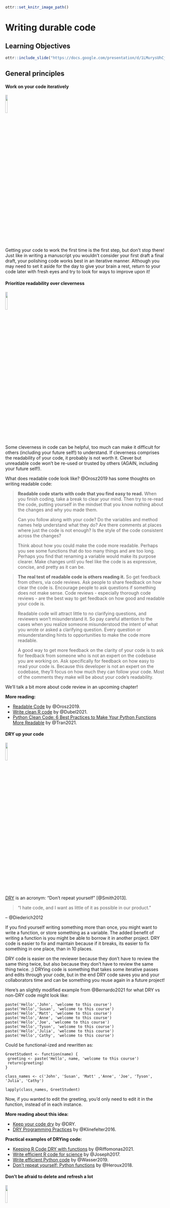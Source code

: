 
```r
ottr::set_knitr_image_path()
```

# Writing durable code

## Learning Objectives

```r
ottr::include_slide("https://docs.google.com/presentation/d/1LMurysUhCjZb7DVF6KS9QmJ5NBjwWVjRn40MS9f2noE/edit#slide=id.gf8f405fdab_0_9")
```

## General principles

#### Work on your code iteratively
<img src="resources/images/iterative.png" width="12%">

Getting your code to work the first time is the first step, but don't stop there!
Just like in writing a manuscript you wouldn't consider your first draft a final draft, your polishing code works best in an iterative manner. Although you may need to set it aside for the day to give your brain a rest, return to your code later with fresh eyes and try to look for ways to improve upon it!

#### Prioritize readability over cleverness
<img src="resources/images/readable.png" width="12%">

Some cleverness in code can be helpful, too much can make it difficult for others (including your future self!) to understand. If cleverness comprises the readability of your code, it probably is not worth it. Clever but unreadable code won't be re-used or trusted by others (AGAIN, including your future self!).

What does readable code look like? @Orosz2019 has some thoughts on writing readable code:

> **Readable code starts with code that you find easy to read.** When you finish coding, take a break to clear your mind. Then try to re-read the code, putting yourself in the mindset that you know nothing about the changes and why you made them.
>
> Can you follow along with your code? Do the variables and method names help understand what they do? Are there comments at places where just the code is not enough? Is the style of the code consistent across the changes?
>
> Think about how you could make the code more readable. Perhaps you see some functions that do too many things and are too long. Perhaps you find that renaming a variable would make its purpose clearer. Make changes until you feel like the code is as expressive, concise, and pretty as it can be.

> **The real test of readable code is others reading it.** So get feedback from others, via code reviews. Ask people to share feedback on how clear the code is. Encourage people to ask questions if something does not make sense. Code reviews - especially thorough code reviews - are the best way to get feedback on how good and readable your code is.
>
> Readable code will attract little to no clarifying questions, and reviewers won't misunderstand it. So pay careful attention to the cases when you realize someone misunderstood the intent of what you wrote or asked a clarifying question. Every question or misunderstanding hints to opportunities to make the code more readable.
>
> A good way to get more feedback on the clarity of your code is to ask for feedback from someone who is not an expert on the codebase you are working on. Ask specifically for feedback on how easy to read your code is. Because this developer is not an expert on the codebase, they'll focus on how much they can follow your code. Most of the comments they make will be about your code's readability.

We'll talk a bit more about code review in an upcoming chapter!

**More reading:**  

- [Readable Code](https://blog.pragmaticengineer.com/readable-code/) by @Orosz2019.    
- [Write clean R code](https://appsilon.com/write-clean-r-code/) by @Dubel2021.  
- [Python Clean Code: 6 Best Practices to Make Your Python Functions More Readable](https://towardsdatascience.com/python-clean-code-6-best-practices-to-make-your-python-functions-more-readable-7ea4c6171d60) by @Tran2021.  

#### DRY up your code
<img src="resources/images/DRY.png" width="12%">

[DRY](https://web.archive.org/web/20131204221336/http://programmer.97things.oreilly.com/wiki/index.php/Don't_Repeat_Yourself) is an acronym: "Don't repeat yourself" [@Smith2013].

> "I hate code, and I want as little of it as possible in our product."

– @Diederich2012

If you find yourself writing something more than once, you might want to write a function, or store something as a variable. The added benefit of writing a function is you might be able to borrow it in another project. DRY code is easier to fix and maintain because if it breaks, its easier to fix something in one place, than in 10 places.  

DRY code is easier on the reviewer because they don't have to review the same thing twice, but also because they don't have to review the same thing twice. ;)
DRYing code is something that takes some iterative passes and edits through your code, but in the end DRY code saves you and your collaborators time and can be something you reuse again in a future project!

Here's an slightly modified example from @Bernardo2021 for what DRY vs non-DRY code might look like:

```
paste('Hello','John', 'welcome to this course')
paste('Hello','Susan', 'welcome to this course')
paste('Hello','Matt', 'welcome to this course')
paste('Hello','Anne', 'welcome to this course')
paste('Hello','Joe', 'welcome to this course')
paste('Hello','Tyson', 'welcome to this course')
paste('Hello','Julia', 'welcome to this course')
paste('Hello','Cathy', 'welcome to this course')
```

Could be functional-ized and rewritten as:

```
GreetStudent <- function(name) {
 greeting <- paste('Hello', name, 'welcome to this course')
 return(greeting)
}

class_names <- c('John', 'Susan', 'Matt' ,'Anne', 'Joe', 'Tyson', 'Julia', 'Cathy')

lapply(class_names, GreetStudent)
```

Now, if you wanted to edit the greeting, you'd only need to edit it in the function, instead of in each instance.

**More reading about this idea:**

- [Keep your code dry](https://www.drycode.io/) by @DRY.  
- [DRY Programming Practices](https://metova.com/dry-programming-practices/) by @Klinefelter2016.  

**Practical examples of DRYing code:**

- [Keeping R Code DRY with functions](https://www.youtube.com/watch?v=XSRO4VKD-pc) by @Riffomonas2021.  
- [Write efficient R code for science](https://www.earthdatascience.org/courses/earth-analytics/automate-science-workflows/write-efficient-code-for-science-r/) by @Joseph2017.  
- [Write efficient Python code](https://www.earthdatascience.org/courses/intro-to-earth-data-science/write-efficient-python-code/intro-to-clean-code/dry-modular-code/) by @Wasser2019.  
- [Don't repeat yourself: Python functions](https://scientificallysound.org/2018/07/19/python-functions/) by @Heroux2018.  

#### Don't be afraid to delete and refresh a lot  
<img src="resources/images/delete.png" width="12%">

Don’t be afraid to delete it all and re-run (multiple times). This includes refreshing your kernel/session in your IDE.

In essence, this is the data science version of "Have you tried turning it off and then on again?" Some bugs in your code exist or are not realized because old objects and libraries have overstayed their welcome in your environment.

```r
ottr::include_slide("https://docs.google.com/presentation/d/1LMurysUhCjZb7DVF6KS9QmJ5NBjwWVjRn40MS9f2noE/edit#slide=id.g102dc56db08_49_212")
```

<details> <summary> *Why do you need to refresh your kernel/session?*  </summary>

As a quick example of why refreshing your kernel/session, let's suppose you are troubleshooting something that centers around an object named `some_obj` but then you rename this object to `iris_df`. When you rename this object you may need to update this other places in the code. If you don't refresh your environment while working on your code, `some_obj` will still be in your environment. This will make it more difficult for you to find where else the code needs to be updated.

Refreshing your kernel/session goes beyond objects defined in your environment, and also can affect packages and dependencies loaded or all kinds of other things attached to your kernel/session.

As a quick experiment, try this in your Python or R environment:

The `dir()` and `ls()` functions list your defined variables in your Python and R environments respectively.

**In Python:**
```
some_obj=[]
dir()
```
Now refresh your Kernel and re-run `dir()`
```
dir()
```
You should see you no longer have `some_obj` listed as being defined in your environment.

**In R**
```
some_obj <- c()
ls()
```
Now refresh your session and re-run `ls()`
```
ls()
```
You should see you no longer have `some_obj` listed as being defined in your environment.

</details>

Keeping around old code and objects is generally more of a hindrance than a time saver. Sometimes it can be easy to get very attached to a chunk of code that took you a long time to troubleshoot but there are three reasons you don't need to stress about deleting it:  

1) You might write better code on the second try (or third or n'th).  
2) Keeping around old code makes it harder for you to write and troubleshoot new better code -- it's easier to confuse yourself. Sometimes a fresh start can be what you need.  
3) With version control you can always return to that old code! (We'll dive more into version control later on, but you've started the process by [uploading your code to GitHub in chapter 4](https://jhudatascience.org/Reproducibility_in_Cancer_Informatics/why-git-and-github.html)!)  

This means you should not comment out old code. Just delete it! No code is so precious that you need to keep it commented out (particularly if you are using version control and you can retrieve it in other ways should you need it).

Related to this, if you want to be certain that your code is reproducible, it's worth deleting all your output, and re-running everything with a fresh session. The first step to knowing if your analysis is reproducible is seeing if you can repeat it yourself!


#### Use code comments effectively  
<img src="resources/images/comment.png" width="12%">

Good code comments are a part of writing good, readable code! Your code is more likely to stand the test of time for longer if others, including yourself in the future, can see what’s happening enough to trust it themselves. This will encourage others to use your code and help you maintain it!

'Current You' who is writing your code may know what is happening but 'Future You' will have no idea what 'Current You' was thinking [@Spielman]:

> 'Future You' comes into existence about one second after you write code, and has no idea what on earth Past You was thinking. Help out 'Future You' by adding lots of comments! 'Future You' next week thinks Today You is an idiot, and the only way you can convince 'Future You' that Today You is reasonably competent is by adding comments in your code explaining why Today You is actually not so bad.

Your code and your understanding of it will fade soon after you write it, leaving your hard work to deprecate. Code that works is a start, but **readable** AND working code is best!

Comments can help clarify at points where your code might need further explanation. The best code comments explain the *why* of what you are doing. The act of writing them can also help you think out your thought process and perhaps identify a better solution to the odd parts of your code.

(From @Savonen2021)

**More reading:**   

- [Creating clarifying code comments](https://jhudatascience.org/Documentation_and_Usability/creating-clarifying-code-comments.html#creating-clarifying-code-comments)
- [Best Practices for Writing Code Comments](https://stackoverflow.blog/2021/07/05/best-practices-for-writing-code-comments/) by @Spertus2021.
- [What Makes a Good Code Comment?](https://itnext.io/what-makes-a-good-code-comment-5267debd2c24) by @Cronin2019.  
- [The Value of Code Documentation](https://www.olioapps.com/blog/the-value-of-code-documentation/) by @Meza2018.  
- [Some internet wisdom on R documentation](http://alyssafrazee.com/2014/04/20/rdocs.html) by @Frazee2014.  
- [How to Comment Your Code Like a Pro: Best Practices and Good Habits](https://www.elegantthemes.com/blog/wordpress/how-to-comment-your-code-like-a-pro-best-practices-and-good-habits) by @Keeton2019.  

#### Use informative variable names
<img src="resources/images/variable-name.png" width="12%">

Try to avoid using variable names that have no meaning like `tmp` or `x`, or `i`. Meaningful variable names make your code more readable! Additionally, variable names that are longer than one letter are much easier to search and replace if needed. One letter variables are hard to replace and hard to read. Don't be afraid of long variable names, they are very unlikely to be confused!

> 1 Write intention-revealing names.  
> 2 Use consistent notation for naming convention.  
> 3 Use standard terms.  
> 4 Do not number a variable name.  
> 5 When you find another way to name variable, refactor as fast as possible.  

[@Hobert2018]

**More reading:**  

- [R for Epidemiology - Coding best Practices](https://www.r4epi.com/coding-best-practices.html#object-variable-names) by @Cannell2021.
- [Data Scientists: Your Variable Names Are Awful. Here’s How to Fix Them](https://towardsdatascience.com/data-scientists-your-variable-names-are-awful-heres-how-to-fix-them-89053d2855be) by @Koehrsen2019.  
- [Writing Variable — Informative, Descriptive & Elegant](https://medium.datadriveninvestor.com/writing-variable-informative-descriptive-elegant-1dd6f3f15db3) by @Hobert2018.   

#### Follow a code style
<img src="resources/images/style.png" width="12%">

Just like when writing doesN"t FoLLOW conv3nTi0Ns OR_sPAcinng 0r sp3llinG, it can be distracting, the same goes for code. Your code may even work all the same, just like you understood what I wrote in that last sentence, but a lack of consistent style can make require more brain power from your readers for them to understand. For reproducibility purposes, readability is important! The easier you can make it on your readers, the more likely they will be able to understand and reproduce the results.

There are different style guides out there that people adhere to. It doesn't matter so much which one you choose, so much that you pick one and stick to it for a particular project.  

_Python style guides_:

- [PEP8 style guide](https://www.python.org/dev/peps/pep-0008/) @PEP8.
- [Google Python style guide](https://google.github.io/styleguide/pyguide.html) @GooglePython.

_R style guides_:

- [Hadley Wickham's Style guide](http://adv-r.had.co.nz/Style.html) @Wickham.
- [Google R style guide](https://google.github.io/styleguide/Rguide.html) @GoogleR.

Although writing code following a style as you are writing is a good practice, we're all human and that can be tricky to do, so we recommend using an automatic styler on your code to fix up your code for you.
For Python code, you can use [python black](https://black.readthedocs.io/en/stable/) and for R, [styler](https://www.tidyverse.org/blog/2017/12/styler-1.0.0/).

#### Organize the structure of your code
<img src="resources/images/organize.png" width="12%">

Readable code should follow an organized structure. Just like how outlines help the structure of manuscript writing, outlines can also help the organization of code writing.

A tentative outline for a notebook might look like this:  

1) A description of the purpose of the code (in Markdown).  
2) Import the libraries you will need (including sourcing any custom functions).  
3) List any hard-coded variables.  
4) Import data.  
5) Do any data cleaning needed.   
6) The main thing you need to do.  
7) Print out session info.  

Note that if your notebook gets too long, you may want to separate out things in their own scripts. Additionally, it's good practice to keep custom functions in their own file and import them. This allows you to use them elsewhere and also keeps the main part of the analysis cleaner.

#### Set the seed if your analysis has randomness involved
<img src="resources/images/seeds.png" width="12%">

If any randomness is involved in your analysis, you will want to set the seed in order for your results to be reproducible.

In brief, computers don't actually create numbers randomly they create [numbers pseudorandomly](https://en.wikipedia.org/wiki/Pseudorandom_number_generator). But if you want your results to be reproducible, you should give your computer a seed by which to create random numbers. This will allow anyone who re-runs your analysis to have a positive control and eliminate randomness as a reason the results were not reproducible.

<details> <summary>**For more on how setting the seed works -- a quick experiment**</summary>
To illustrate how seeds work, run we'll run a quick experiment with setting the seed here:

First let's set a seed (it doesn't matter what number we use, just that we pick a number), so let's use `1234` and then create a "random" number.

```r
# Set the seed:
set.seed(1234)

# Now create a random number again
runif(1)
```

Now if we try a different seed, we will get a different "random" number.

```r
# Set a different seed:
set.seed(4321)

# Now create a random number again
runif(1)
```

But, if we return to the original seed we used, `1234`, we will get the original "random" number we got.  

```r
# Set this back to the original seed
set.seed(1234)

# Now we'll get the same "random" number we got when we set the seed to 1234 previously
runif(1)
```

</details>


**More reading:**  

- [Set seed](https://r-coder.com/set-seed-r/) by @Soage2020.
- [Generating random numbers](http://www.cookbook-r.com/Numbers/Generating_random_numbers/) by @Chang2021.

#### To review general principles:

```r
ottr::include_slide("https://docs.google.com/presentation/d/1LMurysUhCjZb7DVF6KS9QmJ5NBjwWVjRn40MS9f2noE/edit#slide=id.gfc9e5f916a_0_89")
```

## More reading on best coding practices

There's so many opinions and strategies on best practices for code. And although a lot of these principles are generally applicable, not _all_ of it is one size fits all. Some code practices are context-specific so sometimes you may need to pick and choose what works for you, your team, and your particular project.

#### Python specific:

- [Reproducible Programming for Biologists Who Code Part 2: Should Dos](https://autobencoder.com/2020-06-30-shoulddo/) by @Heil2020b.
- [15 common coding mistakes data scientist make in Python (and how to fix them)](https://towardsdatascience.com/15-common-coding-mistakes-data-scientist-make-in-python-and-how-to-fix-them-7760467498af) by @Csendes2020.
- [Data Science in Production — Advanced Python Best Practices](https://medium.com/bcggamma/data-science-python-best-practices-fdb16fdedf82) by @Kostyuk2020.
- [6 Mistakes Every Python Beginner Should Avoid While Coding](https://towardsdatascience.com/6-mistakes-every-python-beginner-should-avoid-while-coding-e57e14917942) by @Saxena2021.

#### R specific:

- [Data Carpentry's: Best Practices for Writing R Code](https://swcarpentry.github.io/r-novice-inflammation/06-best-practices-R/) by @DataCarpentry2021b.
- [R Programming for Research: Reproducible Research](https://geanders.github.io/RProgrammingForResearch/reproducible-research-1.html) by @Good2021.
- [R for Epidemiology: Coding best practices](https://www.r4epi.com/coding-best-practices.html) by @Cannell2021.
- [Best practices for R Programming](https://towardsdatascience.com/best-practices-for-r-programming-ec0754010b5a) by @Bernardo2021.

## Get the exercise project files (or continue with the files you used in the previous chapter)

<details> <summary>**Get the Python project example files**</summary>
[Click this link to download](https://raw.githubusercontent.com/jhudsl/Reproducibility_in_Cancer_Informatics/main/chapter-zips/python-heatmap-chapt-7.zip).

```bash
mkdir -p chapter-zips
wget -O chapter-zips/python-heatmap-chapt-7.zip https://raw.githubusercontent.com/jhudsl/Reproducibility_in_Cancer_Informatics/main/chapter-zips/python-heatmap-chapt-7.zip
```

Now double click your chapter zip file to unzip. For Windows you may have to [follow these instructions](https://support.microsoft.com/en-us/windows/zip-and-unzip-files-f6dde0a7-0fec-8294-e1d3-703ed85e7ebc)).

```bash
unzip -o chapter-zips/python-heatmap-chapt-7.zip -d chapter-zips/
```
</details>

<details> <summary>**Get the R project example files**</summary>
[Click this link to download](https://raw.githubusercontent.com/jhudsl/Reproducibility_in_Cancer_Informatics/main/chapter-zips/r-heatmap-chapt-7.zip).

```bash
mkdir -p chapter-zips
wget -O chapter-zips/r-heatmap-chapt-7.zip https://raw.githubusercontent.com/jhudsl/Reproducibility_in_Cancer_Informatics/main/chapter-zips/r-heatmap-chapt-7.zip
```

Now double click your chapter zip file to unzip. For Windows you may have to [follow these instructions](https://support.microsoft.com/en-us/windows/zip-and-unzip-files-f6dde0a7-0fec-8294-e1d3-703ed85e7ebc)).

```bash
unzip -o chapter-zips/r-heatmap-chapt-7.zip -d chapter-zips/
```
</details>

## Exercise 1: Make code more durable!

### Organize the big picture of the code
Before diving in line-by-line it can be helpful to make a code-outline of sorts.

What are the main steps you need to accomplish in this notebook? What are the starting and ending points for this particular notebook?

For example, for this `make-heatmap` notebook we want to:  

1) Set up analysis folders and declare file names.  
2) Install the libraries we need.  
3) Import the gene expression data and metadata.  
4) Filter down the gene expression data to genes of interest -- in this instance the most variant ones.   
5) Clean the metadata.   
6) Create an annotated heatmap.   
7) Save the heatmap to a PNG.   
8) Print out the session info!  

<details> <summary>**Python version of the exercise**</summary>

**The exercise: Polishing code**  

1. Start up JupyterLab with running `jupyter lab` from your command line.
2. Activate your conda environment using `conda activate reproducible-python`.
3. Open up your notebook you made in the previous chapter `make-heatmap.ipynb`
4. Work on organizing the code chunks and adding documentation to reflect the steps we've laid out in the [previous section](#organize-the-big-picture-of-the-code), you may want to work on this iteratively as we dive into the code.
5. As you clean up the code, you should run and re-run chunks to see if they work as you expect. You will also want to refresh your environment to help you develop the code (sometimes older objectives stuck in your environment can inhibit your ability to troubleshoot). In Jupyter, you refresh your environment by using the `refresh` icon in the toolbar or by going to `Restart Kernel`.

***

**Set the seed**

_Rationale:_
The clustering in the analysis involves some randomness. We need to set the seed!

_Before:_  
Nothing! We didn't set the seed before!

_After:_
You can pick any number; doesn't have to be 1234.
```
random.seed(1234)
```

**Use a relative file path**

_Rationale:_  
Absolute file paths only work for the original writer of the code and no one else. But if we make the [file path relative](https://www.educative.io/edpresso/absolute-vs-relative-path) to the project set up, then it will work for whomever has the project repository [@Mustafeez2021].

Additionally, we can set up our file path names using [f-Strings](https://realpython.com/python-f-strings/#f-strings-a-new-and-improved-way-to-format-strings-in-python) so that we only need to change the project ID and the rest will be ready for a new dataset [@Python2021]!

Although this requires more lines of code, this set up is much more flexible and ready for others to use.

_Before:_  
```
df1=pd.read_csv('~/a/file/path/only/I/have/SRP070849.tsv', sep='\t')
mdf=pd.read_csv('~/a/file/path/only/I/have/SRP070849_metadata.tsv', sep='\t')
```

_After:_  
```
# Declare project ID
id = "SRP070849"

# Define the file path to the data directory
data_dir = Path(f"data/{id}")

# Declare the file path to the gene expression matrix file
data_file = data_dir.joinpath(f"{id}.tsv")

# Declare the file path to the metadata file
# inside the directory saved as `data_dir`
metadata_file = data_dir.joinpath(f"metadata_{id}.tsv")

# Read in metadata TSV file
metadata = pd.read_csv(metadata_file, sep="\t")

# Read in data TSV file
expression_df = pd.read_csv(data_file, sep="\t")
```

_Related readings:_

- [f-strings in Python](https://www.geeksforgeeks.org/formatted-string-literals-f-strings-python/) by @Geeksforgeeks2018.
- [f-Strings: A New and Improved Way to Format Strings in Python](https://realpython.com/python-f-strings/#f-strings-a-new-and-improved-way-to-format-strings-in-python) by @Python2021.
- [Relative vs absolute file paths](https://www.educative.io/edpresso/absolute-vs-relative-path) by @Mustafeez2021.
- [About join path](https://www.programcreek.com/python/example/114070/pathlib.Path.joinpath) by @Programcreek2021.

**Avoid using mystery numbers**

_Rationale:_  
Avoid using numbers that don't have context around them in the code. Include the calculations for the number, or if it needs to be hard-coded, explain the rationale for that number in the comments. Additionally, using variable and column names that tell you what is happening, helps clarify what the number represents.

_Before:_   
```
df1['calc'] =df1.var(axis = 1, skipna = True)
df2=df1[df1.calc >float(10)]
```

_After:_  
```
# Calculate the variance for each gene
expression_df["variance"] = expression_df.var(axis=1, skipna=True)

# Find the upper quartile for these data
upper_quartile = expression_df["variance"].quantile([0.90]).values

# Filter the data choosing only genes whose variances are in the upper quartile
df_by_var = expression_df[expression_df.variance > float(upper_quartile)]
```

_Related readings:_  
- [Stop Using Magic Numbers and Variables in Your Code](https://betterprogramming.pub/stop-using-magic-numbers-and-variables-in-your-code-4e86f008b84c) by @Aaberge2021.


**Add checks**

_Rationale:_  
Just because your script ran without an error that stopped the script doesn't mean it is accurate and error free. Silent errors are the most tricky to solve, because you often won't know that they happened!

A very common error is data that is in the wrong order. In this example we have two data frames that contain information about the same samples. But in the original script, we don't ever check that the samples are in the same order in the metadata and the gene expression matrix! This is a really easy way to get incorrect results!

_Before:_   
Nothing, we didn't check for this before.

_After:_  
```
print(metadata["refinebio_accession_code"].tolist() == expression_df.columns.tolist())
```

Continue to try to apply the general advice we gave about code to your notebook!
Then, when you are ready, take a look at what our ["final" version](https://github.com/jhudsl/reproducible-python-example/blob/main/make_heatmap.ipynb) looks like in the [example Python repository](https://github.com/jhudsl/reproducible-python-example). (_Final_ here is in quotes because we may continue to make improvements to this notebook too -- remember what we said about iterative?)

</details>

<details> <summary>**R version of the exercise**</summary>

**About the tidyverse:**.  

Before we dive into the exercise, a word about the tidyverse. The tidyverse is a highly useful set of packages for creating readable and reproducible data science workflows in R. In general, we will opt for tidyverse approaches in this course, and strongly encourage you to familiarize yourself with the tidyverse if you have not. We will point out some instances where tidyverse functions can help you DRY up your code as well as make it more readable!

_More reading on the tidyverse:_  

- [Tidyverse Skills for Data Science](http://jhudatascience.org/tidyversecourse/intro.html) by @Wright2021.
- [A Beginner’s Guide to Tidyverse]( https://www.analyticsvidhya.com/blog/2019/05/beginner-guide-tidyverse-most-powerful-collection-r-packages-data-science/) by @Vidhya2019.
- [Introduction to tidyverse](https://alexslemonade.github.io/training-modules/intro-to-R-tidyverse/03-intro_to_tidyverse.nb.html) by @Shapiro2021.

**The exercise: Polishing code**  

1. Open up RStudio.
2. Open up the notebook you created in the previous chapter.  
3. Now we'll work on applying the principles from this chapter to the code. We'll cover some of the points here, but then we encourage you to dig into the fully transformed notebook we will link at the end of this section.
4. Work on organizing the code chunks and adding documentation to reflect the steps we've laid out in the [previous section](#organize-the-big-picture-of-the-code), you may want to work on this iteratively as we dive into the code.
5. As you clean up the code, you should run and re-run chunks to see if they work as you expect. You will also want to refresh your environment to help you develop the code (sometimes older objectives stuck in your environment can inhibit your ability to troubleshoot). In RStudio, you refresh your environment by going to the `Run` menu and using `Restart R and refresh clear output`.

***

**Set the seed**

_Rationale:_
The clustering in the analysis involves some randomness. We need to set the seed!

_Before:_  
Nothing! We didn't set the seed before!

_After:_
You can pick any number; doesn't have to be 1234.
```
set.seed(1234)
```

**Get rid of setwd**

_Rationale:_  
`setwd()` almost never work for anyone besides the one person who wrote it. And in a few days/weeks it may not work for them either.  

_Before:_  
```
setwd("Super specific/filepath/that/noone/else/has/")
```
_After:_  
Now that we are working from a notebook, we know that the default [current directory is wherever the notebook is placed](https://bookdown.org/yihui/rmarkdown-cookbook/working-directory.html) [@Xie2020].

_Related readings:_

- [Jenny Bryan will light your computer on fire if you use setwd() in a script](https://www.tidyverse.org/blog/2017/12/workflow-vs-script/) [@Bryan2017].

**Give the variables more informative names**

_Rationale:_  
`xx` doesn't tell us what is in the data here. Also by using the `readr::read_tsv()` from tidyverse we'll get a cleaner, faster read and won't have to specify `sep` argument. Note we are also fixing some spacing and using `<-` so that we can stick to readability conventions.

You'll notice later

_Before:_  
```
xx=read.csv("metadata_SRP070849.tsv", sep = "\t")
```
_After:_   
```
metadata <- readr::read_tsv("metadata_SRP070849.tsv")
```

_Related readings:_

- [`readr::read_tsv()` documentation](https://readr.tidyverse.org/reference/read_delim.html) by @Tidyverse2021.

**DRYing up data frame manipulations**

_Rationale:_  
This chunk of code can be very tricky to understand what it is doing.
What is happening with df1 and df2? What's being filtered out? etc.
Code comments would certainly help understanding, but even better, we can DRY this code up and make the code clearer on its own.

_Before:_  
It may be difficult to tell from looking at the before code because there are no comments and it's a bit tricky to read, but the goal of this is to:  

1) Calculate variances for each row (each row is a gene).
2) Filter the original gene expression matrix to only genes have a bigger variance (here we use arbitrarily 10 as a filter cutoff).

```
df=read.csv("SRP070849.tsv", sep="\t")
sums=matrix(nrow = nrow(df), ncol = ncol(df) - 1)
for(i in 1:nrow(sums)) { sums[i, ] <- sum(df[i, -1])
}
df2=df[which(df[, -1] >= 10), ]
variances=matrix(nrow = nrow(dds), ncol = ncol(dds) - 1)
  for(i in 1:nrow(dds)) {
    variances[i, ] <- var(dds[i, -1])
}
```

_After:_   

Let's see how we can do this in a DRY'er and clearer way.

We can:  
1) Add comments to describe our goals.   
2) Use variable names that are more informative.   
3) Use the apply functions to do the loop for us -- this will eliminate the need for unclear variable `i` as well.   
4) Use the tidyverse to do the filtering for us so we don't have to rename data frames or store extra versions of `df`.   

Here's what the above might look like after some refactoring. Hopefully you find this is easier to follow and total there's less lines of code (but also has comments too!).
```
# Read in data TSV file
expression_df <- readr::read_tsv(data_file) %>%
  # Here we are going to store the gene IDs as row names so that
  # we can have only numeric values to perform calculations on later
  tibble::column_to_rownames("Gene")

# Calculate the variance for each gene
variances <- apply(expression_df, 1, var)

# Determine the upper quartile variance cutoff value
upper_var <- quantile(variances, 0.75)

# Filter the data choosing only genes whose variances are in the upper quartile
df_by_var <- data.frame(expression_df) %>%
  dplyr::filter(variances > upper_var)
```

**Add checks**

_Rationale:_
Just because your script ran without an error that stopped the script doesn't mean it is accurate and error free. Silent errors are the most tricky to solve, because you often won't know that they happened!

A very common error is data that is in the wrong order. In this example we have two data frames that contain information about the same samples. But in the original script, we don't ever check that the samples are in the same order in the metadata and the gene expression matrix! This is a really easy way to get incorrect results!

_Before:_  
```
Nothing... we didn't check for this :(
```

_After:_  
```
# Make the data in the order of the metadata
expression_df <- expression_df %>%
  dplyr::select(metadata$refinebio_accession_code)

# Check if this is in the same order
all.equal(colnames(expression_df), metadata$refinebio_accession_code)
```

Continue to try to apply the general advice we gave about code to your notebook!
Then, when you are ready, take a look at what our ["final" version](https://jhudatascience.org/reproducible-R-example/01-heatmap.nb.html) looks like in the [example R repository](https://github.com/jhudsl/reproducible-R-example). (_Final_ here is in quotes because we may continue to make improvements to this notebook too -- remember what we said about iterative?)

</details>

Now that we've made some nice updates to the code, we are ready to do a bit more polishing by adding more documentation! But before we head to the next chapter, we can style the code we wrote automatically by using automatic code stylers!

## Exercise 2: Style code automatically!

<details> <summary>Styling Python code automatically</summary>

Run your notebook through `black`. First you'll need to install it by running this command in a Terminal window in your JupyterLab.

Make sure you are running this within your conda environment.
```
conda activate reproducible-python
```
Now install this python black.
```
pip install black[jupyter]
```
To record your `conda` environment run this command.
```
conda env export > environment-record.yml
```
Now you can automatically style your code by running this command from your Console (be sure to replace the `"make-heatmap.Rmd"` with whatever you have named your notebook:   
```
python -m black make-heatmap.ipynb
```
You should get a message that your notebook was styled!

</details>

<details> <summary>Styling R code automatically</summary>

Let's run your notebook through `styler`.
First you'll need to install it and add it to your `renv`.
```
install.packages("styler")
```
Then add it to your `renv` by running:
```
renv::snapshot()
```
Now you can automatically style your code by running this command from your Console (be sure to replace the `"make-heatmap.Rmd"` with whatever you have named your notebook:   
```
styler::style_file("make-heatmap.Rmd")
```
You should get a message that your notebook was styled!

</details>

Before you are done with this exercise, there's one more thing we need to do: upload the latest version to GitHub.
Follow [these instructions to add the latest version of your notebook to your GitHub repository](https://docs.github.com/en/repositories/working-with-files/managing-files/adding-a-file-to-a-repository#adding-a-file-to-a-repository-on-github). Later, we will practice and discuss how to more fully utilize the features of GitHub but for now, just drag and drop it as the instructions linked describe.


**Any feedback you have regarding this exercise is greatly appreciated; you can fill out [this form](https://forms.gle/ygSSwoGaEATA2S65A)!**
